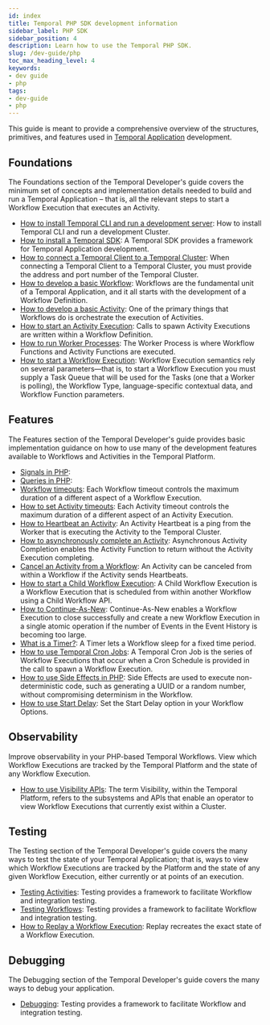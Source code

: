 ```yaml
---
id: index
title: Temporal PHP SDK development information
sidebar_label: PHP SDK
sidebar_position: 4
description: Learn how to use the Temporal PHP SDK.
slug: /dev-guide/php
toc_max_heading_level: 4
keywords:
- dev guide
- php
tags:
- dev-guide
- php
---
```



This guide is meant to provide a comprehensive overview of the structures, primitives, and features used in [Temporal Application](/temporal#temporal-application) development.

## Foundations

The Foundations section of the Temporal Developer's guide covers the minimum set of concepts and implementation details needed to build and run a Temporal Application – that is, all the relevant steps to start a Workflow Execution that executes an Activity.

- [How to install Temporal CLI and run a development server](/dev-guide/typescript/foundations#run-a-development-server): How to install Temporal CLI and run a development Cluster.
- [How to install a Temporal SDK](/dev-guide/php/foundations#install-a-temporal-sdk): A Temporal SDK provides a framework for Temporal Application development.
- [How to connect a Temporal Client to a Temporal Cluster](/dev-guide/php/foundations#connect-to-a-dev-cluster): When connecting a Temporal Client to a Temporal Cluster, you must provide the address and port number of the Temporal Cluster.
- [How to develop a basic Workflow](/dev-guide/php/foundations#develop-workflows): Workflows are the fundamental unit of a Temporal Application, and it all starts with the development of a Workflow Definition.
- [How to develop a basic Activity](/dev-guide/php/foundations#develop-activities): One of the primary things that Workflows do is orchestrate the execution of Activities.
- [How to start an Activity Execution](/dev-guide/php/foundations#activity-execution): Calls to spawn Activity Executions are written within a Workflow Definition.
- [How to run Worker Processes](/dev-guide/php/foundations#run-a-dev-worker): The Worker Process is where Workflow Functions and Activity Functions are executed.
- [How to start a Workflow Execution](/dev-guide/php/foundations#start-workflow-execution): Workflow Execution semantics rely on several parameters—that is, to start a Workflow Execution you must supply a Task Queue that will be used for the Tasks (one that a Worker is polling), the Workflow Type, language-specific contextual data, and Workflow Function parameters.

## Features

The Features section of the Temporal Developer's guide provides basic implementation guidance on how to use many of the development features available to Workflows and Activities in the Temporal Platform.

- [Signals in PHP](/dev-guide/php/features#signals):
- [Queries in PHP](/dev-guide/php/features#queries):
- [Workflow timeouts](/dev-guide/php/features#workflow-timeouts): Each Workflow timeout controls the maximum duration of a different aspect of a Workflow Execution.
- [How to set Activity timeouts](/dev-guide/php/features#activity-timeouts): Each Activity timeout controls the maximum duration of a different aspect of an Activity Execution.
- [How to Heartbeat an Activity](/dev-guide/php/features#activity-heartbeats): An Activity Heartbeat is a ping from the Worker that is executing the Activity to the Temporal Cluster.
- [How to asynchronously complete an Activity](/dev-guide/php/features#asynchronous-activity-completion): Asynchronous Activity Completion enables the Activity Function to return without the Activity Execution completing.
- [Cancel an Activity from a Workflow](/dev-guide/php/features#cancel-an-activity): An Activity can be canceled from within a Workflow if the Activity sends Heartbeats.
- [How to start a Child Workflow Execution](/dev-guide/php/features#child-workflows): A Child Workflow Execution is a Workflow Execution that is scheduled from within another Workflow using a Child Workflow API.
- [How to Continue-As-New](/dev-guide/php/features#continue-as-new): Continue-As-New enables a Workflow Execution to close successfully and create a new Workflow Execution in a single atomic operation if the number of Events in the Event History is becoming too large.
- [What is a Timer?](/dev-guide/php/features#timers): A Timer lets a Workflow sleep for a fixed time period.
- [How to use Temporal Cron Jobs](/dev-guide/php/features#temporal-cron-jobs): A Temporal Cron Job is the series of Workflow Executions that occur when a Cron Schedule is provided in the call to spawn a Workflow Execution.
- [How to use Side Effects in PHP](/dev-guide/php/features#side-effects): Side Effects are used to execute non-deterministic code, such as generating a UUID or a random number, without compromising determinism in the Workflow.
- [How to use Start Delay](/dev-guide/php/features#start-delay): Set the Start Delay option in your Workflow Options.

## Observability

Improve observability in your PHP-based Temporal Workflows. View which Workflow Executions are tracked by the Temporal Platform and the state of any Workflow Execution.

- [How to use Visibility APIs](/dev-guide/php/observability#visibility): The term Visibility, within the Temporal Platform, refers to the subsystems and APIs that enable an operator to view Workflow Executions that currently exist within a Cluster.

## Testing

The Testing section of the Temporal Developer's guide covers the many ways to test the state of your Temporal Application; that is, ways to view which Workflow Executions are tracked by the Platform and the state of any given Workflow Execution, either currently or at points of an execution.

- [Testing Activities](/dev-guide/php/testing#test-activities): Testing provides a framework to facilitate Workflow and integration testing.
- [Testing Workflows](/dev-guide/php/testing#test-workflows): Testing provides a framework to facilitate Workflow and integration testing.
- [How to Replay a Workflow Execution](/dev-guide/php/testing#replay): Replay recreates the exact state of a Workflow Execution.

## Debugging

The Debugging section of the Temporal Developer's guide covers the many ways to debug your application.

- [Debugging](/dev-guide/php/debugging#debug): Testing provides a framework to facilitate Workflow and integration testing.

